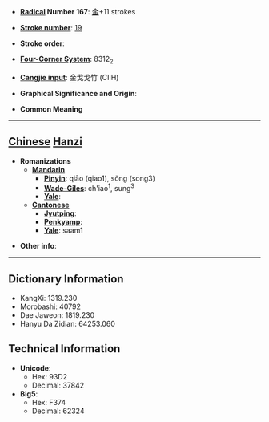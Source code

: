 * '''[[Wiktionary:Chinese radical index| Radical]] Number 167''': [[Wiktionary:Chinese radical index 金|金]]+11 strokes

* '''[[Wiktionary:Chinese total strokes index|Stroke number]]''': [[Wiktionary:Chinese total strokes index 19|19]]

* '''Stroke order''': 

* '''[[Wiktionary:Chinese four corner index|Four-Corner System]]''': 8312<sub>2</sub>

* '''[[Wiktionary:Chinese Cangjie index|Cangjie input]]''': 金戈戈竹 (CIIH)

* '''Graphical Significance and Origin''': 

* '''Common Meaning'''

----

== [[Chinese]] [[Hanzi]] ==

* '''Romanizations'''
** '''[[Mandarin]]'''
*** '''[[Pinyin]]''': qiāo (qiao1), sǒng (song3)
*** '''[[Wade-Giles]]''': ch'iao<sup>1</sup>, sung<sup>3</sup>
*** '''[[Yale]]''': 
** '''[[Cantonese]]'''
*** '''[[Jyutping]]''':
*** '''[[Penkyamp]]''': 
*** '''[[Yale]]''': saam1

* '''Other info''': 

----

== Dictionary Information ==

* KangXi: 1319.230
* Morobashi: 40792
* Dae Jaweon: 1819.230
* Hanyu Da Zidian: 64253.060

== Technical Information ==

* '''Unicode''':
** Hex: 93D2
** Decimal: 37842
* '''Big5''':
** Hex: F374
** Decimal: 62324